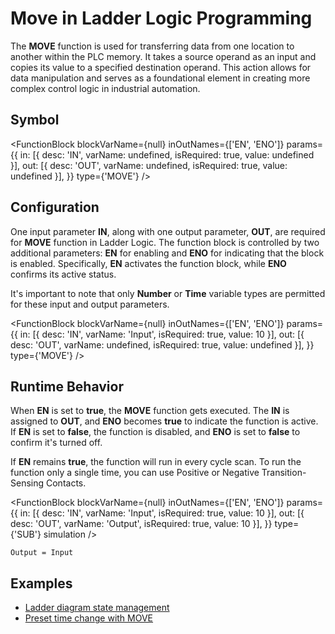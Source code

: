 
# Move in Ladder Logic Programming

The **MOVE** function is used for transferring data from one location to another within the PLC memory. It takes a source operand as an input and copies its value to a specified destination operand. This action allows for data manipulation and serves as a foundational element in creating more complex control logic in industrial automation.

## Symbol

<FunctionBlock
  blockVarName={null}
  inOutNames={['EN', 'ENO']}
  params={{
    in: [{ desc: 'IN', varName: undefined, isRequired: true, value: undefined }],
    out: [{ desc: 'OUT', varName: undefined, isRequired: true, value: undefined }],
  }}
  type={'MOVE'}
/>

## Configuration

One input parameter **IN**, along with one output parameter, **OUT**, are required for **MOVE** function in Ladder Logic. The function block is controlled by two additional parameters: **EN** for enabling and **ENO** for indicating that the block is enabled. Specifically, **EN** activates the function block, while **ENO** confirms its active status.

It's important to note that only **Number** or **Time** variable types are permitted for these input and output parameters.

<FunctionBlock
  blockVarName={null}
  inOutNames={['EN', 'ENO']}
  params={{
    in: [{ desc: 'IN', varName: 'Input', isRequired: true, value: 10 }],
    out: [{ desc: 'OUT', varName: undefined, isRequired: true, value: undefined }],
  }}
  type={'MOVE'}
/>

## Runtime Behavior

When **EN** is set to **true**, the **MOVE** function gets executed. The **IN** is assigned to **OUT**, and **ENO** becomes **true** to indicate the function is active. If **EN** is set to **false**, the function is disabled, and **ENO** is set to **false** to confirm it's turned off.

If **EN** remains **true**, the function will run in every cycle scan. To run the function only a single time, you can use Positive or Negative Transition-Sensing Contacts.

<FunctionBlock
  blockVarName={null}
  inOutNames={['EN', 'ENO']}
  params={{
    in: [{ desc: 'IN', varName: 'Input', isRequired: true, value: 10 }],
    out: [{ desc: 'OUT', varName: 'Output', isRequired: true, value: 10 }],
  }}
  type={'SUB'}
  simulation
/>

`Output = Input`

## Examples

- [Ladder diagram state management](https://app.plcsimulator.online/lGAra7y0IBTyveim0Rsp)
- [Preset time change with MOVE](https://app.plcsimulator.online/nylRtY9YWjHJozVsE22L)
